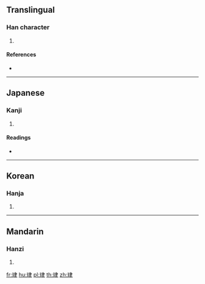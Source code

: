 {{character info/new}}
==Translingual==

===Han character===
{{Han char|rn=96|rad=玉|as=06|sn=10|four=15107|canj=MGLQ}}

# {{defn|Han|sort=玉06}}

====References====
* {{Han ref|kx=0730.090|dkj=20936|dj=1141.220|hdz=21114.030|uh=73D2|ud=29650|bh=D2B4|bd=53940}}

----

==Japanese==

===Kanji===
{{ja-kanji|grade=|rs=玉06}}

# {{defn|lang=ja|sort=玉06}}

====Readings====
* {{ja-readings|on=[[しん]] (shin)|kun=[[たま]] (tama)}}

----

==Korean==

===Hanja===
{{ko-hanja|hangeul=진|eumhun=|rv=jin|mr=chin|y=cin}}

# {{defn|lang=ko|sort=玉06}}

----

==Mandarin==

===Hanzi===
{{cmn-hanzi|pin=[[jīn]] ([[jin1]])|wg=chin<sup>1</sup>}}

# {{defn|lang=cmn|sort=玉06}}

[[fr:珒]]
[[hu:珒]]
[[pl:珒]]
[[th:珒]]
[[zh:珒]]